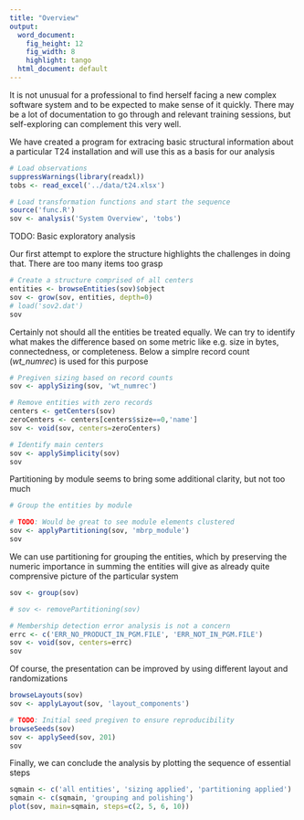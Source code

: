 ```yaml
---
title: "Overview"
output:
  word_document: 
    fig_height: 12
    fig_width: 8
    highlight: tango
  html_document: default
---
```

It is not unusual for a professional to find herself facing a new complex software system and to be expected to make sense of it quickly. There may be a lot of documentation to go through and relevant training sessions, but self-exploring can complement this very well.

We have created a program for extracing basic structural information about a particular T24 installation and will use this as a basis for our analysis

```r
# Load observations
suppressWarnings(library(readxl))
tobs <- read_excel('../data/t24.xlsx')

# Load transformation functions and start the sequence
source('func.R')
sov <- analysis('System Overview', 'tobs')
```

TODO: Basic exploratory analysis

Our first attempt to explore the structure highlights the challenges in doing that. There are too many items too grasp

```r
# Create a structure comprised of all centers
entities <- browseEntities(sov)$object
sov <- grow(sov, entities, depth=0)
# load('sov2.dat')
sov
```

Certainly not should all the entities be treated equally. We can try to identify what makes the difference based on some metric like e.g. size in bytes, connectedness, or completeness. Below a simplre record count (*wt_numrec*) is used for this purpose 

```r
# Pregiven sizing based on record counts
sov <- applySizing(sov, 'wt_numrec')

# Remove entities with zero records
centers <- getCenters(sov)
zeroCenters <- centers[centers$size==0,'name']
sov <- void(sov, centers=zeroCenters)

# Identify main centers
sov <- applySimplicity(sov)
sov
```

Partitioning by module seems to bring some additional clarity, but not too much

```r
# Group the entities by module

# TODO: Would be great to see module elements clustered
sov <- applyPartitioning(sov, 'mbrp_module')
sov
```

We can use partitioning for grouping the entities, which by preserving the numeric importance in summing the entities will give as already quite comprensive picture of the particular system

```r
sov <- group(sov)

# sov <- removePartitioning(sov)

# Membership detection error analysis is not a concern
errc <- c('ERR_NO_PRODUCT_IN_PGM.FILE', 'ERR_NOT_IN_PGM.FILE')
sov <- void(sov, centers=errc)
sov
```

Of course, the presentation can be improved by using different layout and randomizations

```r
browseLayouts(sov)
sov <- applyLayout(sov, 'layout_components')

# TODO: Initial seed pregiven to ensure reproducibility
browseSeeds(sov)
sov <- applySeed(sov, 201)
sov
```

Finally, we can conclude the analysis by plotting the sequence of essential steps  

```r
sqmain <- c('all entities', 'sizing applied', 'partitioning applied')
sqmain <- c(sqmain, 'grouping and polishing')
plot(sov, main=sqmain, steps=c(2, 5, 6, 10))
```

